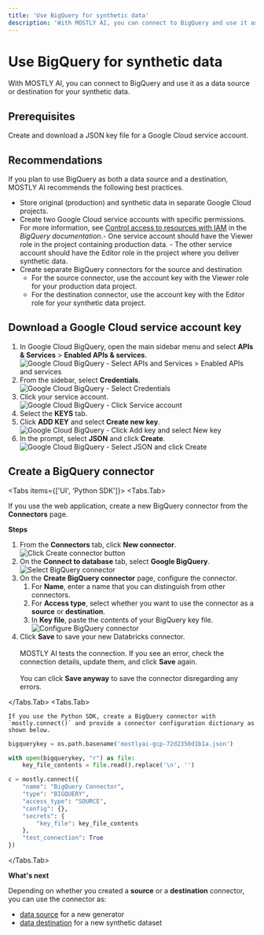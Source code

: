 ```yaml
---
title: 'Use BigQuery for synthetic data'
description: 'With MOSTLY AI, you can connect to BigQuery and use it as a data source or destination for your synthetic data.'
---
```



# Use BigQuery for synthetic data

With MOSTLY AI, you can connect to BigQuery and use it as a data source or destination for your synthetic data.

## Prerequisites

Create and download a JSON key file for a Google Cloud service account.

## Recommendations

If you plan to use BigQuery as both a data source and a destination, MOSTLY AI recommends the following best practices.

- Store original (production) and synthetic data in separate Google Cloud projects.
- Create two Google Cloud service accounts with specific permissions.
  <Callout>For more information, see [Control access to resources with IAM](https://cloud.google.com/bigquery/docs/control-access-to-resources-iam) in the _BigQuery documentation_.</Callout>- One service account should have the Viewer role in the project containing production data. - The other service account should have the Editor role in the project where you deliver synthetic data.
- Create separate BigQuery connectors for the source and destination
  - For the source connector, use the account key with the Viewer role for your production data project.
  - For the destination connector, use the account key with the Editor role for your synthetic data project.

## Download a Google Cloud service account key

1. In Google Cloud BigQuery, open the main sidebar menu and select **APIs & Services** > **Enabled APIs & services**.
   <Image src="/docimages/connectors/bigquery/bigquery-apis-services.webp" alt="Google Cloud BigQuery - Select APIs and Services > Enabled APIs and services" width={350} height={500} />
2. From the sidebar, select **Credentials**.
   <Image src="/docimages/connectors/bigquery/bigquery-sidebar-select-credentials.webp" alt="Google Cloud BigQuery - Select Credentials" width={175} height={500} />
3. Click your service account.
   <Image src="/docimages/connectors/bigquery/bigquery-click-service-account.webp" alt="Google Cloud BigQuery - Click Service account" width={550} height={500} />
4. Select the **KEYS** tab.
5. Click **ADD KEY** and select **Create new key**.
   <Image src="/docimages/connectors/bigquery/bigquery-click-add-key-select-new-key.webp" alt="Google Cloud BigQuery - Click Add key and select New key" width={350} height={500} />
6. In the prompt, select **JSON** and click **Create**.
   <Image src="/docimages/connectors/bigquery/bigquery-select-json-click-create.webp" alt="Google Cloud BigQuery - Select JSON and click Create" width={350} height={500} />

## Create a BigQuery connector

<Tabs items={['UI', 'Python SDK']}>
<Tabs.Tab>

If you use the web application, create a new BigQuery connector from the **Connectors** page.

**Steps**

1.  From the **Connectors** tab, click **New connector**.
    <Image src="/docimages/connectors/create-connector-01-click.webp" alt="Click Create connector button" width={800} height={500} />
2.  On the **Connect to database** tab, select **Google BigQuery**.
    <Image src="/docimages/connectors/bigquery/create-connector-02-select-bigquery.webp" alt="Select BigQuery connector" width={800} height={500} />
3.  On the **Create BigQuery connector** page, configure the connector.
    1. For **Name**, enter a name that you can distinguish from other connectors.
    2. For **Access type**, select whether you want to use the connector as a **source** or **destination**.
    3. In **Key file**, paste the contents of your BigQuery key file.
       <Image src="/docimages/connectors/bigquery/create-connector-03-configure-bigquery.webp" alt="Configure BigQuery connector" width={400} height={500} />
4.  Click **Save** to save your new Databricks connector.<br /><br />
    MOSTLY AI tests the connection. If you see an error, check the connection details, update them, and click **Save** again.<br /><br />
    You can click **Save anyway** to save the connector disregarding any errors.

</Tabs.Tab>
<Tabs.Tab>

    If you use the Python SDK, create a BigQuery connector with `mostly.connect()` and provide a connector configuration dictionary as shown below.

```python copy filename="python"
bigquerykey = os.path.basename('mostlyai-gcp-72d2350d1b1a.json')

with open(bigquerykey, "r") as file:
    key_file_contents = file.read().replace('\n', '')

c = mostly.connect({
    "name": "BigQuery Connector",
    "type": "BIGQUERY",
    "access_type": "SOURCE",
    "config": {},
    "secrets": {
        "key_file": key_file_contents
    },
    "test_connection": True
})
```

</Tabs.Tab>
</Tabs>

**What's next**

Depending on whether you created a **source** or a **destination** connector, you can use the connector as:

- [data source](../use/data-source) for a new generator
- [data destination](../use/data-destination) for a new synthetic dataset

